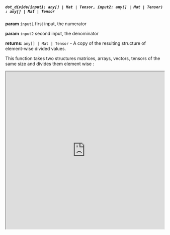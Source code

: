 

##### `dot_divide(input1: any[] | Mat | Tensor, input2: any[] | Mat | Tensor) : any[] | Mat | Tensor`

**param** `input1` first input, the numerator

**param** `input2` second input, the denominator

**returns:** `any[] | Mat | Tensor` - A copy of the resulting structure of element-wise divided values.

This function takes two structures matrices, arrays, vectors, tensors of the same size and divides them element wise : 

<iframe src="https://hlab.app/s/docs/dot_divide"
    width="100%"
    height="500px">
  </iframe>